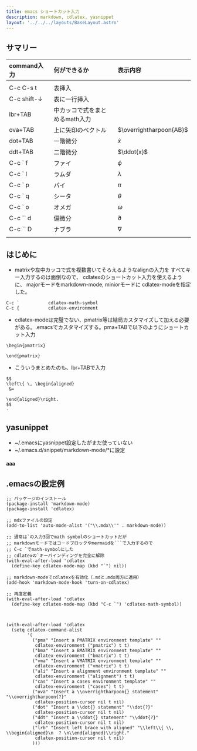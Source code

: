 ```yaml
---
title: emacs ショートカット入力
description: markdown, cdlatex, yasnippet
layout: '../../../layouts/BaseLayout.astro'
---
```

 <style>{`
        .sl-markdown-content   div.ec-line {
            margin-top: 0 !important;
            font-size:10px;
        }
        .sl-markdown-content  {
           font-size:15px;
        }
        .sl-markdown-content h1 {
           font-size:  27px;
           padding-left:0px;           
           text-decoration: underline;
           font-weight: bold
        }
        .sl-markdown-content h2 {
           font-size:25px;
           padding-left:5px;
           font-weight: normal;
           text-decoration: underline;
        }
        .sl-markdown-content h2 + p{
         margin: 0px;
        }
        .sl-markdown-content h3 {
           font-size:20px;
           padding-left:10px;
           font-weight: normal;
           font-style: italic;
           text-decoration: underline;
        }
        .sl-markdown-content h3 + p{
         margin: 0px;
        }
        .sl-markdown-content h4 {
           font-size:15px;
           padding-left:14px;                      
           font-weight: normal;
           font-style: italic;           
           text-decoration: underline;
        }
        .sl-markdown-content h4 + p{
         margin: 0px;
        }     
        .sl-markdown-content h5 {
           font-size:12px;
           padding-left:16px;           
           font-weight: bold;
           font-style: italic;           
           text-decoration: underline;
        }
        .sl-markdown-content h5 + p{
         margin: 0px;
       
        .sl-markdown-content h6 {
           font-size:10px;
           padding-left:20px;
           font-weight: bold;
           font-style: italic;           
           text-decoration: underline;
        }
        .sl-markdown-content h6 + p{
         margin: 0px;
        
        h6::before {
          content: "◇　";
        }               
        .sl-markdown-content th {
           font-size:12px;
        }
        .sl-markdown-content td {
           font-size:12px;
        }
        
 `}</style>


<TimeStamp fileUrl={import.meta.url} />

## サマリー ##


| command入力　 | 何ができるか                   |表示内容|
|:--------------|:-------------------------------|:-------------------------------|
|               |                                ||
| C-c C-s t     | 表挿入                         ||
| C-c shift-↓   | 表に一行挿入                   ||
| lbr+TAB       | 中カッコで式をまとめるmath入力 ||
| ova+TAB       | 上に矢印のベクトル             |$\overrightharpoon{AB}$|
| dot+TAB       | 一階微分                       |$\dot{x}$|
| ddt+TAB       | 二階微分                       |$\ddot{x}$|
| C-c ` f       | ファイ                         |$\phi$  |
| C-c ` l       | ラムダ                         |$\lambda$  |
| C-c ` p       | パイ                           |$\pi$        |
| C-c ` q       | シータ                         |$\theta$|
| C-c ` o       | オメガ                         |$\omega$|
| C-c `` d      | 偏微分                         |$\partial$  |
| C-c `` D      | ナブラ                         |$\nabla$  |
|               |                                |                 |







## はじめに
- matrixや左中カッコで式を複数書いてそろえるようなalignの入力を
すべてキー入力するのは面倒なので、
cdlatexのショートカット入力を使えるように、
majorモードをmarkdown-mode, miniorモードに
cdlatex-modeを指定した。
```text
C-c `           cdlatex-math-symbol
C-c {           cdlatex-environment
```
- cdlatex-modeは完璧でない、pmatrix等は結局カスタマイズして加える必要がある。.emacsでカスタマイズする。pma+TABで以下のようにショートカット入力
```text
\begin{pmatrix}

\end{pmatrix}
```
- こういうまとめたのも、lbr+TABで入力
```text
$$
\left\{ \, \begin{aligned}
 &=
   
\end{aligned}\right.
$$
- 
```

## yasunippet

- ~/.emacsにyasnippet設定したがまだ使っていない
- ~/.emacs.d/snippet/markdown-mode/*に設定


#### aaa ####

## .emacsの設定例

```text
;; パッケージのインストール
(package-install 'markdown-mode)
(package-install 'cdlatex)

;; mdxファイルの設定
(add-to-list 'auto-mode-alist '("\\.mdx\\'" . markdown-mode))

;; 通常は`の入力3回でmath symbolのショートカットだが
;; markdownモードではコードブロックやmermaidを```で入力するので
;; C-c `でmath-symbolにした
;; cdlatexの`キーバインディングを完全に解除
(with-eval-after-load 'cdlatex
  (define-key cdlatex-mode-map (kbd "`") nil))

;; markdown-modeでcdlatexを有効化（.mdと.mdx両方に適用）
(add-hook 'markdown-mode-hook 'turn-on-cdlatex)

;; 再度定義
(with-eval-after-load 'cdlatex
  (define-key cdlatex-mode-map (kbd "C-c `") 'cdlatex-math-symbol))



(with-eval-after-load 'cdlatex
  (setq cdlatex-command-alist
        '(
          ("pma" "Insert a PMATRIX environment template" ""
           cdlatex-environment ("pmatrix") t t)
          ("bma" "Insert a BMATRIX environment template" ""
           cdlatex-environment ("bmatrix") t t)
          ("vma" "Insert a VMATRIX environment template" ""
           cdlatex-environment ("vmatrix") t t)
          ("ali" "Insert a alignment environment template" ""
           cdlatex-environment ("alignment") t t)
          ("cas" "Insert a cases environment template" ""
           cdlatex-environment ("cases") t t)
          ("ova" "Insert a \\overrightharpoon{} statement" "\\overrightharpoon{?}"
           cdlatex-position-cursor nil t nil)
          ("dot" "Insert a \\dot{} statement" "\\dot{?}"
           cdlatex-position-cursor nil t nil)
          ("ddt" "Insert a \\ddot{} statement" "\\ddot{?}"
           cdlatex-position-cursor nil t nil)
          ("lrb" "Insert left brace with aligned" "\\left\\{ \\, \\begin{aligned}\n  ? \n\\end{aligned}\\right."
           cdlatex-position-cursor nil t nil)
          )))
```


